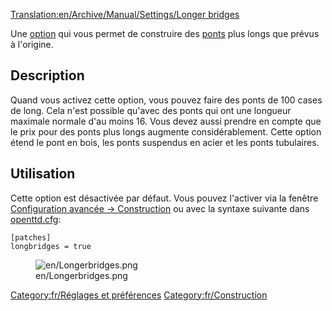 [[Translation:en/Archive/Manual/Settings/Longer bridges]]


[[Category:fr/Réglages et préférences]]
[[Category:fr/Construction]]

Une [[fr/Archive/Manual/Settings/Options avancées|option]] qui vous permet de construire des [[fr/Manual/Ponts|ponts]] plus longs que prévus à l'origine.

== Description ==
Quand vous activez cette option, vous pouvez faire des ponts de 100 cases de long. Cela n'est possible qu'avec des ponts qui ont une longueur maximale normale d'au moins 16. Vous devez aussi prendre en compte que le prix pour des ponts plus longs augmente considérablement. Cette option étend le pont en bois, les ponts suspendus en acier et les ponts tubulaires.

== Utilisation ==
Cette option est désactivée par défaut. Vous pouvez l'activer via la fenêtre [[fr/Archive/Manual/Settings/Options avancées/Construction#Autoriser la construction de ponts très longs|Configuration avancée -> Construction]] ou avec la syntaxe suivante dans [[fr/Archive/Manual/Settings/Openttd.cfg|openttd.cfg]]:

 [patches]
 longbridges = true

[[File:en/Longerbridges.png|center]]